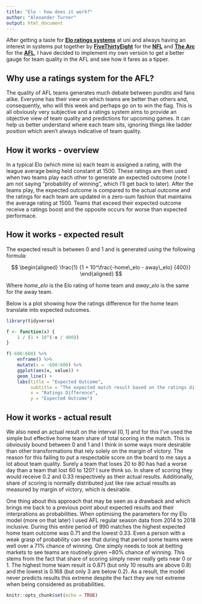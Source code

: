 ```yaml
---
title: "Elo - how does it work?"
author: "Alexander Turner"
output: html_document
---
```


After getting a taste for [__Elo ratings systems__](https://en.wikipedia.org/wiki/Elo_rating_system) at uni and always having an interest in systems put together by [__FiveThirtyEight__](https://fivethirtyeight.com/) for the [__NFL__](https://fivethirtyeight.com/methodology/how-our-nfl-predictions-work/) and [__The Arc__](https://thearcfooty.com/) for the [__AFL__](https://thearcfooty.com/2016/12/29/introducing-the-arcs-ratings-system/), I have decided to implement my own version to get a better gauge for team quality in the AFL and see how it fares as a tipper. 

## Why use a ratings system for the AFL?

The quality of AFL teams generates much debate between pundits and fans alike. Everyone has their view on which teams are better than others and, consequently, who will this week and perhaps go on to win the flag. This is all obviously very subjective and a ratings system aims to provide an objective view of team quality and predictions for upcoming games. It can help us better understand where each team sits, ignoring things like ladder position which aren't always indicative of team quality. 

## How it works - overview

In a typical Elo (which mine is) each team is assigned a rating, with the league average being held constant at 1500. These ratings are then used when two teams play each other to generate an expected outcome (note I am not saying "probability of winning", which I'll get back to later). After the teams play, the expected outcome is compared to the actual outcome and the ratings for each team are updated in a zero-sum fashion that maintains the average rating at 1500. Teams that exceed their expected outcome receive a ratings boost and the opposite occurs for worse than expected performace. 

## How it works - expected result

The expected result is between 0 and 1 and is generated using the following formula:

$$
\begin{aligned}
\frac{1} {1 + 10^\frac{-home\_elo - away\_elo} {400}}
\end{aligned}
$$

Where $home\_elo$ is the Elo rating of home team and $away\_elo$ is the same for the away team. 

Below is a plot showing how the ratings difference for the home team translate into expected outcomes. 

```r
library(tidyverse)

f <- function(x) {
    1 / (1 + 10^(-x / 400))
}

f(-600:600) %>% 
    enframe() %>%
    mutate(x = -600:600) %>% 
    ggplot(aes(x, value)) +
    geom_line() +
    labs(title = "Expected Outcome",
         subtitle = "The expected match result based on the ratings differenc for a home team",
         x = "Ratings Difference",
         y = "Expected Outcome")
```


## How it works - actual result

We also need an actual result on the interval $[0,1]$ and for this I've used the simple but effective home team share of total scoring in the match. This is obviously bound between 0 and 1 and I think in some ways more desirable than other transformations that rely solely on the margin of victory. The reason for this failing to put a respectable score on the board to me says a lot about team quality. Surely a team that loses 20 to 80 has had a worse day than a team that lost 60 to 120? I sure think so. In share of scoring they would receive 0.2 and 0.33 respectively as their actual results. Additionally, share of scoring is normally distributed just like raw actual results as measured by margin of victory, which is desirable. 

One thing about this approach that may be seen as a drawback and which brings me back to a previous point about expected results and their interprations as probabilities. When optimising the parameters for my Elo model (more on that later) I used AFL regular season data from 2014 to 2018 inclusive. During this entire period of 990 matches the highest expected home team outcome was 0.71 and the lowest 0.33. Even a person with a weak grasp of probability can see that during that period some teams were well over a 71% chance of winning. One simply needs to look at betting markets to see teams are routinely given ~80% chance of winning. This stems from the fact that share of scoring simply never really gets near 0 or 1. The highest home team result is 0.871 (but only 10 results are above 0.8) and the lowest is 0.168 (but only 3 are below 0.2). As a result, the model never predicts results this extreme despite the fact they are not extreme when being considered as probabilities. 

```r
knitr::opts_chunk$set(echo = TRUE)
```


